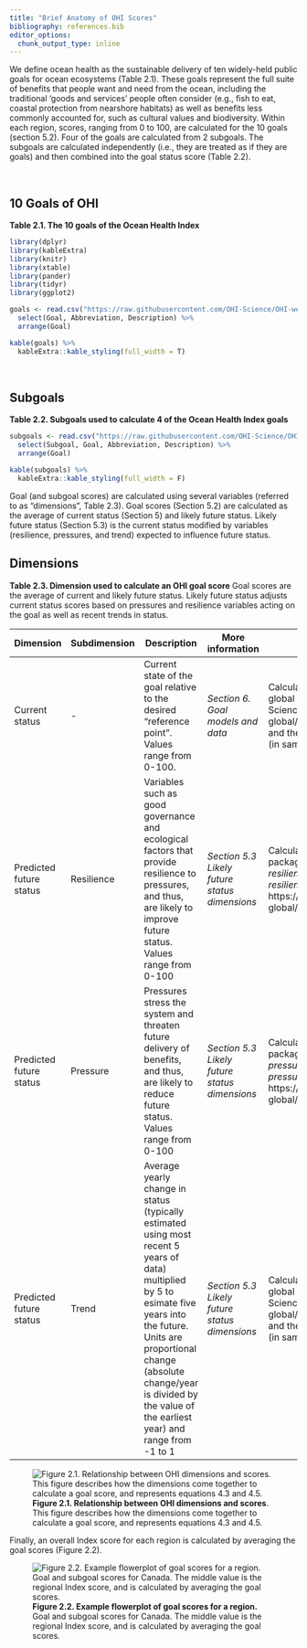 ```yaml
---
title: "Brief Anatomy of OHI Scores"
bibliography: references.bib
editor_options: 
  chunk_output_type: inline
---
```


We define ocean health as the sustainable delivery of ten widely-held public goals for ocean ecosystems (Table 2.1). These goals represent the full suite of benefits that people want and need from the ocean, including the traditional ‘goods and services’ people often consider (e.g., fish to eat, coastal protection from nearshore habitats) as well as benefits less commonly accounted for, such as cultural values and biodiversity. Within each region, scores, ranging from 0 to 100, are calculated for the 10 goals (section 5.2). Four of the goals are calculated from 2 subgoals. The subgoals are calculated independently (i.e., they are treated as if they are goals) and then combined into the goal status score (Table 2.2).

<br/>

## 10 Goals of OHI

**Table 2.1. The 10 goals of the Ocean Health Index**

```r
library(dplyr)
library(kableExtra)
library(knitr)
library(xtable)
library(pander)
library(tidyr)
library(ggplot2)

goals <- read.csv("https://raw.githubusercontent.com/OHI-Science/OHI-website/refs/heads/main/tables/ten_goals.csv") %>%
  select(Goal, Abbreviation, Description) %>%
  arrange(Goal)

kable(goals) %>%
  kableExtra::kable_styling(full_width = T)
```

<br/>

## Subgoals

**Table 2.2. Subgoals used to calculate 4 of the Ocean Health Index goals**

```r

subgoals <- read.csv("https://raw.githubusercontent.com/OHI-Science/OHI-website/refs/heads/main/tables/Subgoal_Descriptions.csv") %>%
  select(Subgoal, Goal, Abbreviation, Description) %>%
  arrange(Goal)

kable(subgoals) %>%
  kableExtra::kable_styling(full_width = F)
```

Goal (and subgoal scores) are calculated using several variables (referred to as “dimensions”, Table 2.3). Goal scores (Section 5.2) are calculated as the average of current status (Section 5) and likely future status. Likely future status (Section 5.3) is the current status modified by variables (resilience, pressures, and trend) expected to influence future status.

## Dimensions

**Table 2.3. Dimension used to calculate an OHI goal score** Goal scores are the average of current and likely future status. Likely future status adjusts current status scores based on pressures and resilience variables acting on the goal as well as recent trends in status.

| Dimension               | Subdimension | Description                                                                                                                                                                                                                                                             | More information                              | Calculating                                                                                                                                                                                   |
|-------------------------|--------------|-------------------------------------------------------------------------------------------------------------------------------------------------------------------------------------------------------------------------------------------------------------------------|-----------------------------------------------|-----------------------------------------------------------------------------------------------------------------------------------------------------------------------------------------------|
| Current status          | \-           | Current state of the goal relative to the desired "reference point". Values range from 0-100.                                                                                                                                                                           | *Section 6. Goal models and data*             | Calculated using functions in ohi-global repo: https://github.com/OHI-Science/ohi-global/blob/draft/eez/conf/functions.R and the *scenario_data_years.csv* file (in same folder)              |
| Predicted future status | Resilience   | Variables such as good governance and ecological factors that provide resilience to pressures, and thus, are likely to improve future status. Values range from 0-100                                                                                                   | *Section 5.3 Likely future status dimensions* | Calculated using functions in ohicore package.And, files: *resilience_categories.csv* and *resilience_matrix.csv* located here: https://github.com/OHI-Science/ohi-global/tree/draft/eez/conf |
| Predicted future status | Pressure     | Pressures stress the system and threaten future delivery of benefits, and thus, are likely to reduce future status. Values range from 0-100                                                                                                                             | *Section 5.3 Likely future status dimensions* | Calculated using function in ohicore package. And, files: *pressure_categories.csv* and *pressures_matrix.csv*, located here: https://github.com/OHI-Science/ohi-global/tree/draft/eez/conf   |
| Predicted future status | Trend        | Average yearly change in status (typically estimated using most recent 5 years of data) multiplied by 5 to esimate five years into the future. Units are proportional change (absolute change/year is divided by the value of the earliest year) and range from -1 to 1 | *Section 5.3 Likely future status dimensions* | Calculated using functions from ohi-global repo: https://github.com/OHI-Science/ohi-global/blob/draft/eez/conf/functions.R and the scenario_data_years.csv file (in same folder)              |

![**Figure 2.1. Relationship between OHI dimensions and scores**. This figure describes how the dimensions come together to calculate a goal score, and represents equations 4.3 and 4.5.](media/figs/OHI%20dimensions.png){fig-align="center"}

Finally, an overall Index score for each region is calculated by averaging the goal scores (Figure 2.2).

![**Figure 2.2. Example flowerplot of goal scores for a region.** Goal and subgoal scores for Canada. The middle value is the regional Index score, and is calculated by averaging the goal scores.](media/figs/flower_Canada_alt.png)
